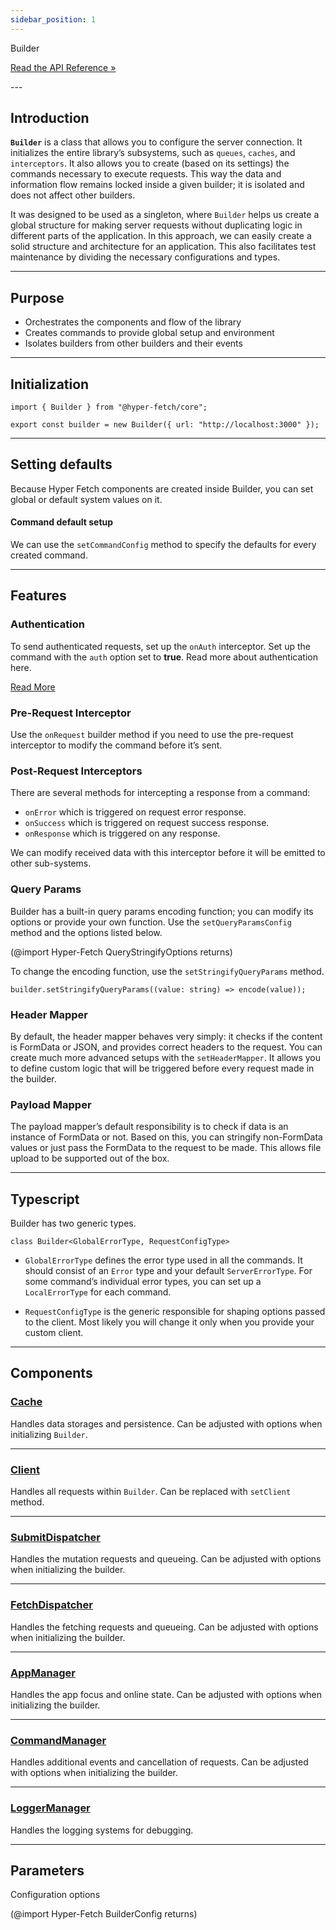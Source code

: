 ```yaml
---
sidebar_position: 1
---
```


<div class="api-link">
  <div class="api-link-title">Builder</div>
  <div class="api-link-sub-title">

[Read the API Reference »](/api/Hyper-Fetch/Class/Builder.mdx)

  </div>
</div>
---

## Introduction

**`Builder`** is a class that allows you to configure the server connection. It initializes the entire library’s
subsystems, such as `queues`, `caches`, and `interceptors`. It also allows you to create (based on its settings) the
commands necessary to execute requests. This way the data and information flow remains locked inside a given builder; it
is isolated and does not affect other builders.

It was designed to be used as a singleton, where `Builder` helps us create a global structure for making server requests
without duplicating logic in different parts of the application. In this approach, we can easily create a solid
structure and architecture for an application. This also facilitates test maintenance by dividing the necessary
configurations and types.

---

## Purpose

- Orchestrates the components and flow of the library
- Creates commands to provide global setup and environment
- Isolates builders from other builders and their events

---

## Initialization

```tsx
import { Builder } from "@hyper-fetch/core";

export const builder = new Builder({ url: "http://localhost:3000" });
```

---

## Setting defaults

Because Hyper Fetch components are created inside Builder, you can set global or default system values on it.

#### Command default setup

We can use the `setCommandConfig` method to specify the defaults for every created command.

---

## Features

### Authentication

To send authenticated requests, set up the `onAuth` interceptor. Set up the command with the `auth` option set to
**true**. Read more about authentication here.

[Read More](/guides/01-Basic/Authentication.mdx)

### Pre-Request Interceptor

Use the `onRequest` builder method if you need to use the pre-request interceptor to modify the command before it’s
sent.

### Post-Request Interceptors

There are several methods for intercepting a response from a command:

- `onError` which is triggered on request error response.
- `onSuccess` which is triggered on request success response.
- `onResponse` which is triggered on any response.

We can modify received data with this interceptor before it will be emitted to other sub-systems.

### Query Params

Builder has a built-in query params encoding function; you can modify its options or provide your own function. Use the
`setQueryParamsConfig` method and the options listed below.

(@import Hyper-Fetch QueryStringifyOptions returns)

To change the encoding function, use the `setStringifyQueryParams` method.

```tsx
builder.setStringifyQueryParams((value: string) => encode(value));
```

### Header Mapper

By default, the header mapper behaves very simply: it checks if the content is FormData or JSON, and provides correct
headers to the request. You can create much more advanced setups with the `setHeaderMapper`. It allows you to define
custom logic that will be triggered before every request made in the builder.

### Payload Mapper

The payload mapper’s default responsibility is to check if data is an instance of FormData or not. Based on this, you
can stringify non-FormData values or just pass the FormData to the request to be made. This allows file upload to be
supported out of the box.

---

## Typescript

Builder has two generic types.

```tsx
class Builder<GlobalErrorType, RequestConfigType>
```

- `GlobalErrorType` defines the error type used in all the commands. It should consist of an `Error` type and your
  default `ServerErrorType`. For some command’s individual error types, you can set up a `LocalErrorType` for each
  command.

- `RequestConfigType` is the generic responsible for shaping options passed to the client. Most likely you will change
  it only when you provide your custom client.

---

## Components

### [Cache](/api/Hyper-Fetch/Class/Cache.mdx)

Handles data storages and persistence. Can be adjusted with options when initializing `Builder`.

---

### [Client](/api/Hyper-Fetch/Function/fetchClient.mdx)

Handles all requests within `Builder`. Can be replaced with `setClient` method.

---

### [SubmitDispatcher](/api/Hyper-Fetch/Class/Dispatcher.mdx)

Handles the mutation requests and queueing. Can be adjusted with options when initializing the builder.

---

### [FetchDispatcher](/api/Hyper-Fetch/Class/Dispatcher.mdx)

Handles the fetching requests and queueing. Can be adjusted with options when initializing the builder.

---

### [AppManager](/api/Hyper-Fetch/Class/AppManager.mdx)

Handles the app focus and online state. Can be adjusted with options when initializing the builder.

---

### [CommandManager](/api/Hyper-Fetch/Class/CommandManager.mdx)

Handles additional events and cancellation of requests. Can be adjusted with options when initializing the builder.

---

### [LoggerManager](/api/Hyper-Fetch/Class/LoggerManager.mdx)

Handles the logging systems for debugging.

---

## Parameters

Configuration options

(@import Hyper-Fetch BuilderConfig returns)

<!-- ## Authentication

1. Adding the headers to the request during authentication

```tsx
export const builder = new Builder({ url }).onAuth((command) => {
  const state = store.getState();
  const authToken = state.auth.token;

  // Before each command with setting "auth: true" add the Bearer token
  return command.setHeaders({
    ...command.headers,
    Authorization: `Bearer ${authToken}`,
  });
});

export const getUsers = builder.createCommand<{ name: string; email: string }>()({
  method: "GET",
  endpoint: "/users",
  auth: true, // Important!
});
```

2. Refreshing the token

```tsx
export const builder = new Builder({ url }).onError(async (res, command) => {
  const status = res[2];
  const refreshToken = localStorage.getItem(REFRESH_TOKEN_STORAGE_FIELD);

  // Check if command has the used value - this will ensure you will not go into infinite loop
  if (!command.used && refreshToken && status === 401) {
    // Prepare the refresh token command
    const postRefreshToken = builder.createCommand<LoginResponse, LoginData>()({
      endpoint: "/refresh-token",
      method: "POST",
    });

    // Call the command to receive new tokens
    const [data] = await postRefreshToken.setData({ refreshToken }).exec();

    if (data) {
      // Safe the new tokens
      localStorage.setItem(TOKEN_STORAGE_FIELD, data.token);
      localStorage.setItem(REFRESH_TOKEN_STORAGE_FIELD, data.refreshToken);
      // Repeat the request
      return command.setUsed(true).send();
    }
  }
  // Return the initial response is something goes wrong
  return res;
});
``` -->

<!--

- connection graph with command and other systems

-->

<!--
## TODOS and examples

- TODO - subsection for Builder -> providing own client (other than XHR) + options
- TODO - subsection for Builder -> providing own cache.
- TODO - subsection for Builder -> section for providing own Manager implementation.
- TODO - subsection for Builder -> section for providing own queues implementation. -->
